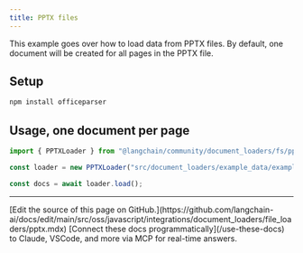 ```yaml
---
title: PPTX files
---
```


This example goes over how to load data from PPTX files. By default, one document will be created for all pages in the PPTX file.

## Setup

```bash npm
npm install officeparser
```
## Usage, one document per page

```typescript
import { PPTXLoader } from "@langchain/community/document_loaders/fs/pptx";

const loader = new PPTXLoader("src/document_loaders/example_data/example.pptx");

const docs = await loader.load();
```

---

<Callout icon="pen-to-square" iconType="regular">
    [Edit the source of this page on GitHub.](https://github.com/langchain-ai/docs/edit/main/src/oss/javascript/integrations/document_loaders/file_loaders/pptx.mdx)
</Callout>
<Tip icon="terminal" iconType="regular">
    [Connect these docs programmatically](/use-these-docs) to Claude, VSCode, and more via MCP for    real-time answers.
</Tip>
